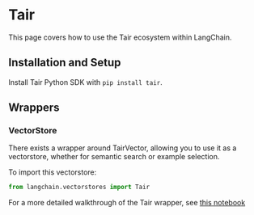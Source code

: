# Tair

This page covers how to use the Tair ecosystem within LangChain.

## Installation and Setup

Install Tair Python SDK with `pip install tair`.

## Wrappers

### VectorStore

There exists a wrapper around TairVector, allowing you to use it as a vectorstore,
whether for semantic search or example selection.

To import this vectorstore:

```python
from langchain.vectorstores import Tair
```

For a more detailed walkthrough of the Tair wrapper, see [this notebook](/docs/modules/data_io/vectorstores/integrations/tair.html)
